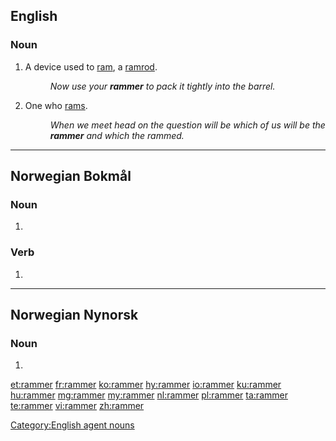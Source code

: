 ==English==

===Noun===
{{en-noun}}

#A device used to [[ram]], a [[ramrod]].
#:''Now use your '''rammer''' to pack it tightly into the barrel.''
#One who [[ram]]s.
#:''When we meet head on the question will be which of us will be the '''rammer''' and which the rammed.''

[[Category:English agent nouns]]

----
==Norwegian Bokmål==

===Noun===
{{head|nb|noun form|g=m|g2=f}}

# {{inflection of|ramme||indefinite|p|lang=nb}}

===Verb===
{{head|nb|verb form}}

# {{form of|present tense|ramme|lang=nb}}

----

==Norwegian Nynorsk==

===Noun===
{{head|nn|noun form|g=f}}

# {{inflection of|ramme||indefinite|p|lang=nn}}

[[et:rammer]]
[[fr:rammer]]
[[ko:rammer]]
[[hy:rammer]]
[[io:rammer]]
[[ku:rammer]]
[[hu:rammer]]
[[mg:rammer]]
[[my:rammer]]
[[nl:rammer]]
[[pl:rammer]]
[[ta:rammer]]
[[te:rammer]]
[[vi:rammer]]
[[zh:rammer]]